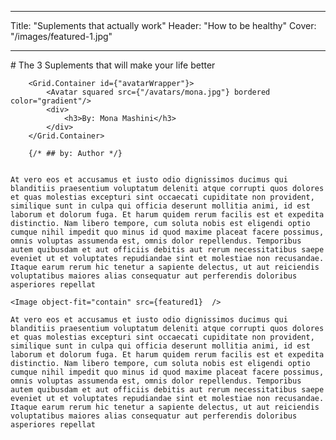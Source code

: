 
---

Title: "Suplements that actually work"
Header: "How to be healthy"
Cover: "/images/featured-1.jpg"

---

<Layout>

<div id={"blogWrapper"}> 
    # The 3 Suplements that will make your life better

        <Grid.Container id={"avatarWrapper"}>
            <Avatar squared src={"/avatars/mona.jpg"} bordered color="gradient"/>
            <div>
                <h3>By: Mona Mashini</h3>
            </div>
        </Grid.Container>

        {/* ## by: Author */}


    At vero eos et accusamus et iusto odio dignissimos ducimus qui blanditiis praesentium voluptatum deleniti atque corrupti quos dolores et quas molestias excepturi sint occaecati cupiditate non provident, similique sunt in culpa qui officia deserunt mollitia animi, id est laborum et dolorum fuga. Et harum quidem rerum facilis est et expedita distinctio. Nam libero tempore, cum soluta nobis est eligendi optio cumque nihil impedit quo minus id quod maxime placeat facere possimus, omnis voluptas assumenda est, omnis dolor repellendus. Temporibus autem quibusdam et aut officiis debitis aut rerum necessitatibus saepe eveniet ut et voluptates repudiandae sint et molestiae non recusandae. Itaque earum rerum hic tenetur a sapiente delectus, ut aut reiciendis voluptatibus maiores alias consequatur aut perferendis doloribus asperiores repellat

    <Image object-fit="contain" src={featured1}  />

    At vero eos et accusamus et iusto odio dignissimos ducimus qui blanditiis praesentium voluptatum deleniti atque corrupti quos dolores et quas molestias excepturi sint occaecati cupiditate non provident, similique sunt in culpa qui officia deserunt mollitia animi, id est laborum et dolorum fuga. Et harum quidem rerum facilis est et expedita distinctio. Nam libero tempore, cum soluta nobis est eligendi optio cumque nihil impedit quo minus id quod maxime placeat facere possimus, omnis voluptas assumenda est, omnis dolor repellendus. Temporibus autem quibusdam et aut officiis debitis aut rerum necessitatibus saepe eveniet ut et voluptates repudiandae sint et molestiae non recusandae. Itaque earum rerum hic tenetur a sapiente delectus, ut aut reiciendis voluptatibus maiores alias consequatur aut perferendis doloribus asperiores repellat

</div>

</Layout>
